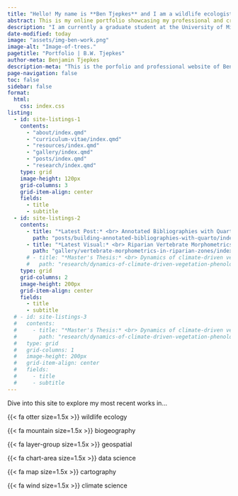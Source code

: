 ---
title: "Hello! My name is **Ben Tjepkes** and I am a wildlife ecologist and data-driven geographer."
abstract: This is my online portfolio showcasing my professional and creative works.
description: "I am currently a graduate student at the University of Missouri studying geographic information systems in the Department of Geography. My work focuses on using a variety of data science and geospatial tools to conduct research in wildlife ecology and biogeography."
date-modified: today
image: "assets/img-ben-work.png"
image-alt: "Image-of-trees."
pagetitle: "Portfolio | B.W. Tjepkes"
author-meta: Benjamin Tjepkes
description-meta: "This is the porfolio and professional website of Benjamin Tjepkes."
page-navigation: false
toc: false
sidebar: false
format:
  html:
    css: index.css
listing:
  - id: site-listings-1
    contents:
      - "about/index.qmd"
      - "curriculum-vitae/index.qmd"
      - "resources/index.qmd"
      - "gallery/index.qmd"
      - "posts/index.qmd"
      - "research/index.qmd"
    type: grid
    image-height: 120px
    grid-columns: 3
    grid-item-align: center
    fields:
      - title
      - subtitle
  - id: site-listings-2
    contents:
      - title: "*Latest Post:* <br> Annotated Bibliographies with Quarto"
        path: "posts/building-annotated-bibliographies-with-quarto/index.qmd"
      - title: "*Latest Visual:* <br> Riparian Vertebrate Morphometrics"
        path: "gallery/vertebrate-morphometrics-in-riparian-zones/index.qmd"
      # - title: "*Master's Thesis:* <br> Dynamics of climate-driven vegetation phenology and associated avian response"
      #   path: "research/dynamics-of-climate-driven-vegetation-phenology-and-associated-avian-response-across-the-chf/index.qmd"
    type: grid
    grid-columns: 2
    image-height: 200px
    grid-item-align: center
    fields:
      - title
      - subtitle
  # - id: site-listings-3
  #   contents:
  #     - title: "*Master's Thesis:* <br> Dynamics of climate-driven vegetation phenology and associated avian response"
  #       path: "research/dynamics-of-climate-driven-vegetation-phenology-and-associated-avian-response-across-the-chf/index.qmd"
  #   type: grid
  #   grid-columns: 1
  #   image-height: 200px
  #   grid-item-align: center
  #   fields:
  #     - title
  #     - subtitle
---


<!-- ```{=html} -->
<!-- <div class="card border-primary mb-3" style="max-width: 100%; padding-bottom: 30px;"> -->
<!--   <div class="card-header">Header</div> -->
<!--   <div class="card-body"> -->
<!--     <h4 class="card-title">Primary card title</h4> -->
<!--     <p class="card-text">Some quick example text to build on the card title and make up the bulk of the card's content.</p> -->
<!--   </div> -->
<!-- </div> -->
<!-- ``` -->




::: {#intro-section .column-page}

::: {#intro-section-text}
Dive into this site to explore my most recent works in...
:::

::: container
::: item
{{< fa otter size=1.5x >}} wildlife ecology
:::

::: item
{{< fa mountain size=1.5x >}} biogeography
:::

::: item
{{< fa layer-group size=1.5x >}} geospatial
:::

::: item
{{< fa chart-area size=1.5x >}} data science
:::

::: item
{{< fa map size=1.5x >}} cartography
:::

::: item
{{< fa wind size=1.5x >}} climate science
:::
:::
:::

::: {#site-listings-1 .column-page}
:::

::: {#site-listings-2 .column-page .index-latest}
:::

<!-- ::: {#site-listings-3 .column-page .index-latest} -->
<!-- ::: -->